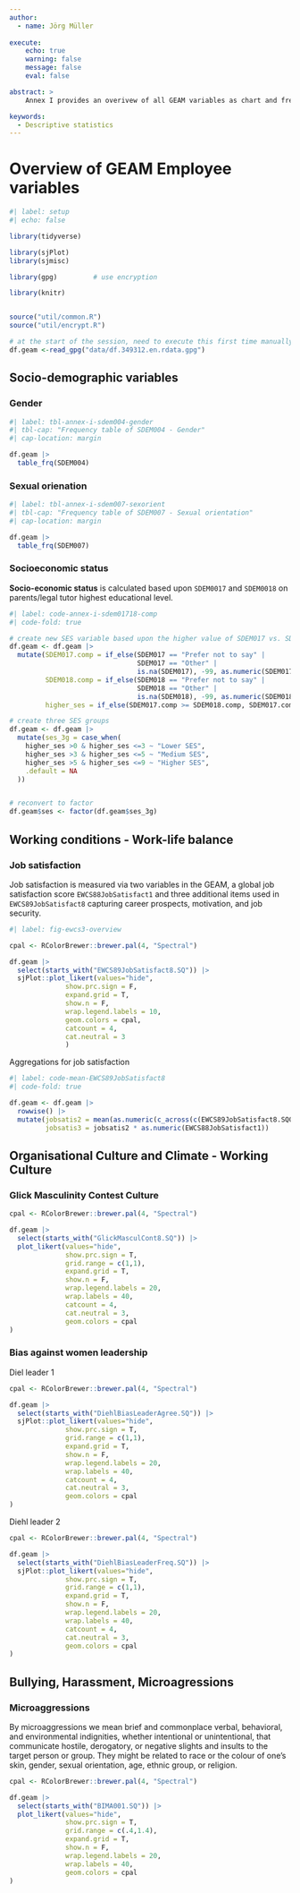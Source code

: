 ```yaml
---
author:
  - name: Jörg Müller
  
execute: 
    echo: true
    warning: false
    message: false
    eval: false

abstract: >
    Annex I provides an overivew of all GEAM variables as chart and frequency table.  

keywords:
  - Descriptive statistics
---
```


# Overview of GEAM Employee variables

```r
#| label: setup 
#| echo: false

library(tidyverse)

library(sjPlot)
library(sjmisc)

library(gpg)         # use encryption

library(knitr)


source("util/common.R")
source("util/encrypt.R")

# at the start of the session, need to execute this first time manually to get password callback
df.geam <-read_gpg("data/df.349312.en.rdata.gpg")


```



## Socio-demographic variables

### Gender {#annex-i-sdem004-gender}

```r
#| label: tbl-annex-i-sdem004-gender
#| tbl-cap: "Frequency table of SDEM004 - Gender"
#| cap-location: margin

df.geam |>
  table_frq(SDEM004)

```


### Sexual orienation

```r
#| label: tbl-annex-i-sdem007-sexorient
#| tbl-cap: "Frequency table of SDEM007 - Sexual orientation"
#| cap-location: margin

df.geam |>
  table_frq(SDEM007)
```


### Socioeconomic status

**Socio-economic status** is calculated based upon `SDEM0017` and `SDEM0018` on parents/legal tutor highest educational level. 

```r
#| label: code-annex-i-sdem01718-comp
#| code-fold: true

# create new SES variable based upon the higher value of SDEM017 vs. SDEM018
df.geam <- df.geam |>
  mutate(SDEM017.comp = if_else(SDEM017 == "Prefer not to say" | 
                                SDEM017 == "Other" | 
                                is.na(SDEM017), -99, as.numeric(SDEM017)), 
         SDEM018.comp = if_else(SDEM018 == "Prefer not to say" |
                                SDEM018 == "Other" | 
                                is.na(SDEM018), -99, as.numeric(SDEM018)), 
         higher_ses = if_else(SDEM017.comp >= SDEM018.comp, SDEM017.comp, SDEM018.comp))

# create three SES groups
df.geam <- df.geam |>
  mutate(ses_3g = case_when(
    higher_ses >0 & higher_ses <=3 ~ "Lower SES", 
    higher_ses >3 & higher_ses <=5 ~ "Medium SES",
    higher_ses >5 & higher_ses <=9 ~ "Higher SES",
    .default = NA
  ))


# reconvert to factor
df.geam$ses <- factor(df.geam$ses_3g)

```




## Working conditions - Work-life balance


### Job satisfaction

Job satisfaction is measured via two variables in the GEAM, a global job satisfaction score `EWCS88JobSatisfact1` and three additional items used in `EWCS89JobSatisfact8` capturing career prospects, motivation, and job security.


```r
#| label: fig-ewcs3-overview

cpal <- RColorBrewer::brewer.pal(4, "Spectral")

df.geam |>
  select(starts_with("EWCS89JobSatisfact8.SQ")) |>  
  sjPlot::plot_likert(values="hide", 
              show.prc.sign = F, 
              expand.grid = T, 
              show.n = F, 
              wrap.legend.labels = 10, 
              geom.colors = cpal, 
              catcount = 4, 
              cat.neutral = 3
              )

```


Aggregations for job satisfaction

```r
#| label: code-mean-EWCS89JobSatisfact8
#| code-fold: true

df.geam <- df.geam |>
  rowwise() |>
  mutate(jobsatis2 = mean(as.numeric(c_across(c(EWCS89JobSatisfact8.SQ001.,EWCS89JobSatisfact8.SQ002.))), na.rm=T), 
         jobsatis3 = jobsatis2 * as.numeric(EWCS88JobSatisfact1))


```



## Organisational Culture and Climate - Working Culture


### Glick Masculinity Contest Culture

```r


cpal <- RColorBrewer::brewer.pal(4, "Spectral")

df.geam |>
  select(starts_with("GlickMasculCont8.SQ")) |>
  plot_likert(values="hide", 
              show.prc.sign = T, 
              grid.range = c(1,1),
              expand.grid = T, 
              show.n = F, 
              wrap.legend.labels = 20, 
              wrap.labels = 40,
              catcount = 4, 
              cat.neutral = 3,
              geom.colors = cpal
)

```


### Bias against women leadership


Diel leader 1 

```r


cpal <- RColorBrewer::brewer.pal(4, "Spectral")

df.geam |>
  select(starts_with("DiehlBiasLeaderAgree.SQ")) |>
  sjPlot::plot_likert(values="hide", 
              show.prc.sign = T, 
              grid.range = c(1,1),
              expand.grid = T, 
              show.n = F, 
              wrap.legend.labels = 20, 
              wrap.labels = 40,
              catcount = 4, 
              cat.neutral = 3,
              geom.colors = cpal
)

```

Diehl leader 2 

```r


cpal <- RColorBrewer::brewer.pal(4, "Spectral")

df.geam |>
  select(starts_with("DiehlBiasLeaderFreq.SQ")) |>
  sjPlot::plot_likert(values="hide", 
              show.prc.sign = T, 
              grid.range = c(1,1),
              expand.grid = T, 
              show.n = F, 
              wrap.legend.labels = 20, 
              wrap.labels = 40,
              catcount = 4, 
              cat.neutral = 3,
              geom.colors = cpal
)

```




## Bullying, Harassment, Microagressions


### Microaggressions {#sec-annex-i-microaggression}

By microaggressions we mean brief and commonplace verbal, behavioral, and environmental indignities, whether intentional or unintentional, that communicate hostile, derogatory, or negative slights and insults to the target person or group. They might be related to race or the colour of one's skin, gender, sexual orientation, age, ethnic group, or religion.


```r


cpal <- RColorBrewer::brewer.pal(4, "Spectral")

df.geam |>
  select(starts_with("BIMA001.SQ")) |>
  plot_likert(values="hide", 
              show.prc.sign = T, 
              grid.range = c(.4,1.4),
              expand.grid = T, 
              show.n = F, 
              wrap.legend.labels = 20, 
              wrap.labels = 40,
              geom.colors = cpal
)

```


